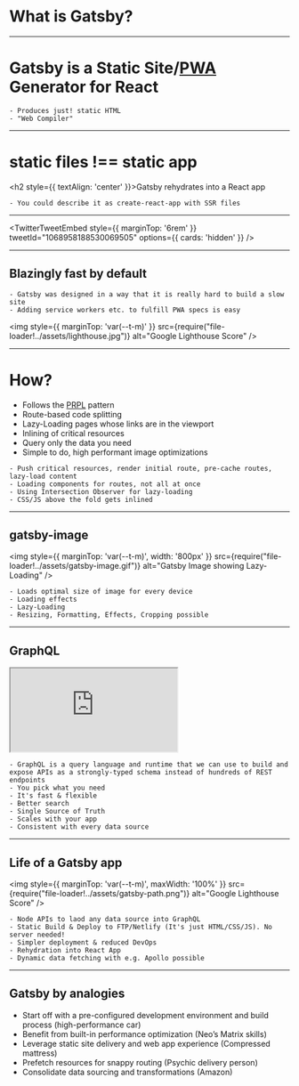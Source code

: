 

# What is Gatsby?

---

# Gatsby is a Static <span className="faded">Site</span>/<a href="https://www.gatsbyjs.org/docs/progressive-web-app" className="gatsby">PWA</a> Generator for React

```notes
- Produces just! static HTML
- "Web Compiler"
```

---

# static files !== static app

<Appear><h2 style={{ textAlign: 'center' }}>Gatsby rehydrates into a <span className="blue">React</span> app</h2></Appear>

```notes
- You could describe it as create-react-app with SSR files
```

---

<TwitterTweetEmbed style={{ marginTop: '6rem' }} tweetId="1068958188530069505" options={{ cards: 'hidden' }} />

---

## Blazingly fast by default

```notes
- Gatsby was designed in a way that it is really hard to build a slow site
- Adding service workers etc. to fulfill PWA specs is easy
```

<img style={{ marginTop: 'var(--t-m)' }} src={require("file-loader!../assets/lighthouse.jpg")} alt="Google Lighthouse Score" />

---

# How?

<ul>
    <Appear>
        <li>Follows the <a href="https://www.gatsbyjs.org/docs/prpl-pattern/">PRPL</a> pattern</li>
        <li>Route-based code splitting</li>
        <li>Lazy-Loading pages whose links are in the viewport</li>
        <li>Inlining of critical resources</li>
        <li>Query only the data you need</li>
        <li>Simple to do, high performant image optimizations</li>
    </Appear>
</ul>

```notes
- Push critical resources, render initial route, pre-cache routes, lazy-load content
- Loading components for routes, not all at once
- Using Intersection Observer for lazy-loading
- CSS/JS above the fold gets inlined
```

---

## gatsby-image

<img style={{ marginTop: 'var(--t-m)', width: '800px' }} src={require("file-loader!../assets/gatsby-image.gif")} alt="Gatsby Image showing Lazy-Loading" />

```notes
- Loads optimal size of image for every device
- Loading effects
- Lazy-Loading
- Resizing, Formatting, Effects, Cropping possible
```

---

## GraphQL

<iframe style={{ height: '800px', width: '1200px', marginTop: 'var(--t-m)' }} src="https://711808k40x.sse.codesandbox.io/___graphql?query=%7B%0A%20%20site%20%7B%0A%20%20%20%20siteMetadata%20%7B%0A%20%20%20%20%20%20title%0A%20%20%20%20%7D%0A%20%20%7D%0A%7D%0A"></iframe>

```notes
- GraphQL is a query language and runtime that we can use to build and expose APIs as a strongly-typed schema instead of hundreds of REST endpoints
- You pick what you need
- It's fast & flexible
- Better search
- Single Source of Truth
- Scales with your app
- Consistent with every data source
```

---

## Life of a Gatsby app

<img style={{ marginTop: 'var(--t-m)', maxWidth: '100%' }} src={require("file-loader!../assets/gatsby-path.png")} alt="Google Lighthouse Score" />

```notes
- Node APIs to laod any data source into GraphQL
- Static Build & Deploy to FTP/Netlify (It's just HTML/CSS/JS). No server needed!
- Simpler deployment & reduced DevOps
- Rehydration into React App
- Dynamic data fetching with e.g. Apollo possible
```

---

## Gatsby by analogies

<ul>
    <Appear>
        <li>Start off with a pre-configured development environment and build process (high-performance car)</li>
        <li>Benefit from built-in performance optimization (Neo’s Matrix skills)</li>
        <li>Leverage static site delivery and web app experience (Compressed mattress)</li>
        <li>Prefetch resources for snappy routing (Psychic delivery person)</li>
        <li>Consolidate data sourcing and transformations (Amazon)</li>
    </Appear>
</ul>
